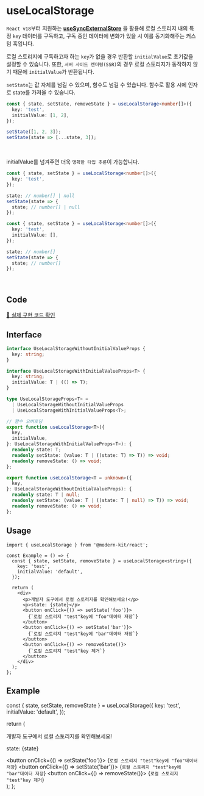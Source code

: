 
# useLocalStorage

`React v18`부터 지원하는 **[useSyncExternalStore](https://react.dev/reference/react/useSyncExternalStore)** 을 활용해 로컬 스토리지 내의 특정 `key` 데이터를 구독하고, 구독 중인 데이터에 변화가 있을 시 이를 동기화해주는 커스텀 훅입니다.

로컬 스토리지에 구독하고자 하는 `key`가 없을 경우 반환할 `initialValue`로 초기값을 설정할 수 있습니다. 또한, `서버 사이드 렌더링(SSR)`의 경우 로컬 스토리지가 동작하지 않기 때문에 `initialValue`가 반환됩니다.

`setState`는 값 자체를 넘길 수 있으며, 함수도 넘길 수 있습니다. 함수로 활용 시에 인자로 state를 가져올 수 있습니다.

```ts
const { state, setState, removeState } = useLocalStorage<number[]>({
  key: 'test',
  initialValue: [1, 2],
});

setState([1, 2, 3]);
setState(state => [...state, 3]);
```

<br />

initialValue를 넘겨주면 더욱 `명확한 타입 추론`이 가능합니다.

```ts
const { state, setState } = useLocalStorage<number[]>({
  key: 'test',
});

state; // number[] | null
setState(state => {
  state; // number[] | null
});
```

```ts
const { state, setState } = useLocalStorage<number[]>({
  key: 'test',
  initialValue: [],
});

state; // number[]
setState(state => {
  state; // number[]
});
```

<br />

## Code
[🔗 실제 구현 코드 확인](https://github.com/modern-agile-team/modern-kit/blob/main/packages/react/src/hooks/useLocalStorage/index.ts)

## Interface
```ts title="typescript"
interface UseLocalStorageWithoutInitialValueProps {
  key: string;
}

interface UseLocalStorageWithInitialValueProps<T> {
  key: string;
  initialValue: T | (() => T);
}

type UseLocalStorageProps<T> =
  | UseLocalStorageWithoutInitialValueProps
  | UseLocalStorageWithInitialValueProps<T>;
```
```ts
// 함수 오버로딩
export function useLocalStorage<T>({
  key,
  initialValue,
}: UseLocalStorageWithInitialValueProps<T>): {
  readonly state: T;
  readonly setState: (value: T | ((state: T) => T)) => void;
  readonly removeState: () => void;
};

export function useLocalStorage<T = unknown>({
  key,
}: UseLocalStorageWithoutInitialValueProps): {
  readonly state: T | null;
  readonly setState: (value: T | ((state: T | null) => T)) => void;
  readonly removeState: () => void;
};
```

## Usage
```tsx title="typescript"
import { useLocalStorage } from '@modern-kit/react';

const Example = () => {
  const { state, setState, removeState } = useLocalStorage<string>({
    key: 'test',
    initialValue: 'default',
  });

  return (
    <div>
      <p>개발자 도구에서 로컬 스토리지를 확인해보세요!</p>
      <p>state: {state}</p>
      <button onClick={() => setState('foo')}>
        {`로컬 스토리지 "test"key에 "foo"데이터 저장`}
      </button>
      <button onClick={() => setState('bar')}>
        {`로컬 스토리지 "test"key에 "bar"데이터 저장`}
      </button>
      <button onClick={() => removeState()}>
        {`로컬 스토리지 "test"key 제거`}
      </button>
    </div>
  );
};
```

## Example

  const { state, setState, removeState } = useLocalStorage({
    key: 'test',
    initialValue: 'default',
  });

  return (
    <div>
      <p>개발자 도구에서 로컬 스토리지를 확인해보세요!</p>
      <p>state: {state}</p>
      <button onClick={() => setState('foo')}>
        {`로컬 스토리지 "test"key에 "foo"데이터 저장`}
      </button>
      <button onClick={() => setState('bar')}>
        {`로컬 스토리지 "test"key에 "bar"데이터 저장`}
      </button>
      <button onClick={() => removeState()}>
        {`로컬 스토리지 "test"key 제거`}
      </button>
    </div>
  );
};


<Example />